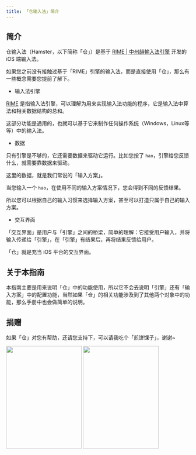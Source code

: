 ```yaml
---
title: 「仓输入法」简介
---
```


## 简介

仓输入法（Hamster，以下简称「仓」）是基于 [RIME | 中州韻輸入法引擎](https://rime.im/) 开发的 iOS 端输入法。

如果您之前没有接触过基于「RIME」引擎的输入法，而是直接使用「仓」，那么有一些概念需要您提前了解下。

* 输入法引擎

[RIME](https://github.com/rime/librime/) 是指输入法引擎，可以理解为用来实现输入法功能的程序，它是输入法中算法和相关数据结构的总和。

这部分功能是通用的，也就可以基于它来制作任何操作系统（Windows，Linux等等）中的输入法。

* 数据

只有引擎是不够的，它还需要数据来驱动它运行。比如您按了 `hao`，引擎给您反馈什么，就需要靠数据来驱动。

这里的数据，就是我们常说的「输入方案」。

当您输入一个 `hao`，在使用不同的输入方案情况下，您会得到不同的反馈结果。

所以您可以根据自己的输入习惯来选择输入方案，甚至可以打造只属于自己的输入方案。

* 交互界面

「交互界面」是用户与「引擎」之间的桥梁，简单的理解：它接受用户输入，并将输入传递给「引擎」，在「引擎」有结果后，再将结果反馈给用户。

「仓」就是充当 iOS 平台的交互界面。

## 关于本指南

本指南主要是用来说明「仓」中的功能使用，所以它不会去说明「引擎」还有「输入方案」中的配置功能，当然如果「仓」的相关功能涉及到了其他两个对象中的功能，那么手册中也会做简单的说明。


## 捐赠

如果「仓」对您有帮助，还请您支持下，可以请我吃个「煎饼馃子」，谢谢~

<img src={aliPay.src} width="207" height="281" />
<img src={wechatPay.src}  width="207" height="281" />

